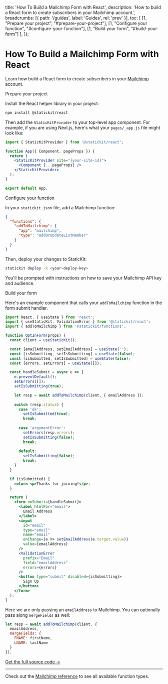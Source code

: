 
  title: 'How To Build a Mailchimp Form with React',
  description: 'How to build a React form to create subscribers in your Mailchimp account.',
  breadcrumbs: [{
    path: '/guides',
    label: 'Guides',
    rel: 'prev'
  }],
  toc: [
    [1, "Prepare your project", "#prepare-your-project"],
    [1, "Configure your function", "#configure-your-function"],
    [1, "Build your form", "#build-your-form"]
  ],
});

# How To Build a Mailchimp Form with React

<p className="text-lg">
  Learn how build a React form to create subscribers in your <a href="https://mailchimp.com/">Mailchimp</a> account.
</p>

<StepHeading step="1" id="prepare-your-project">Prepare your project</StepHeading>

Install the React helper library in your project:

```bash
npm install @statickit/react
```

Then add the `StaticKitProvider` to your top-level app component. For example, if you are using Next.js, here's what your `pages/_app.js` file might look like:

```jsx
import { StaticKitProvider } from '@statickit/react';

function App({ Component, pageProps }) {
  return (
    <StaticKitProvider site="{your-site-id}">
      <Component {...pageProps} />
    </StaticKitProvider>
  );
}

export default App;
```

<StepHeading step="2" id="configure-your-function">Configure your function</StepHeading>

In your `statickit.json` file, add a Mailchimp function:

```json
{
  "functions": {
    "addToMailchimp": {
      "app": "mailchimp",
      "type": "addOrUpdateListMember"
    }
  }
}
```

Then, deploy your changes to StaticKit:

```bash
statickit deploy -k <your-deploy-key>
```

You'll be prompted with instructions on how to save your Mailchimp API key and audience.

<StepHeading step="3" id="build-your-form">Build your form</StepHeading>

Here's an example component that calls your `addToMailchimp` function in the form submit handler.

```jsx
import React, { useState } from 'react';
import { useStaticKit, ValidationError } from '@statickit/react';
import { addToMailchimp } from '@statickit/functions';

function OptInForm(props) {
  const client = useStaticKit();

  const [emailAddress, setEmailAddress] = useState('');
  const [isSubmitting, setIsSubmitting] = useState(false);
  const [isSubmitted, setIsSubmitted] = useState(false);
  const [errors, setErrors] = useState([]);

  const handleSubmit = async e => {
    e.preventDefault();
    setErrors([]);
    setIsSubmitting(true);

    let resp = await addToMailchimp(client, { emailAddress });
    
    switch (resp.status) {
      case 'ok':
        setIsSubmitted(true);
        break;
      
      case 'argumentError':
        setErrors(resp.errors);
        setIsSubmitting(false);
        break;
      
      default:
        setIsSubmitting(false);
        break;
    }
  }

  if (isSubmitted) {
    return <p>Thanks for joining!</p>;
  }

  return (
    <form onSubmit={handleSubmit}>
      <label htmlFor="email">
        Email Address
      </label>
      <input
        id="email"
        type="email" 
        name="email" 
        onChange={e => setEmailAddress(e.target.value)}
        value={emailAddress}
      />
      <ValidationError 
        prefix="Email" 
        field="emailAddress"
        errors={errors} 
      />
      <button type="submit" disabled={isSubmitting}>
        Sign Up
      </button>
    </form>
  );
}
```

Here we are only passing an `emailAddress` to Mailchimp. You can optionally pass along `mergeFields` as well:

```js
let resp = await addToMailchimp(client, { 
  emailAddress,
  mergeFields: {
    FNAME: firstName,
    LNAME: lastName
  }
});
```

[Get the full source code →](https://github.com/statickit-projects/mailchimp-react)

---

Check out the [Mailchimp reference](/docs/functions/mailchimp) to see all available function types.
